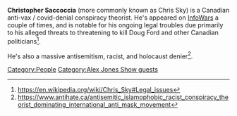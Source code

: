 {{Stub}}

'''Christopher Saccoccia''' (more commonly known as Chris Sky) is a Canadian anti-vax / covid-denial conspiracy theorist. He's appeared on [[InfoWars]] a couple of times, and is notable for his ongoing legal troubles due primarily to his alleged threats to threatening to kill Doug Ford and other Canadian politicians<ref>https://en.wikipedia.org/wiki/Chris_Sky#Legal_issues</ref>.

He's also a massive antisemitism, racist, and holocaust denier<ref>https://www.antihate.ca/antisemitic_islamophobic_racist_conspiracy_theorist_dominating_international_anti_mask_movement</ref>.

[[Category:People]]
[[Category:Alex Jones Show guests]]